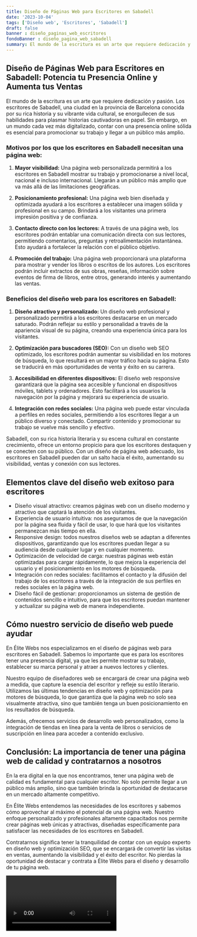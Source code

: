 ```yaml
---
title: Diseño de Páginas Web para Escritores en Sabadell
date: '2023-10-04'
tags: ['Diseño web', 'Escritores', 'Sabadell']
draft: false
banner : diseño_paginas_web_escritores
fondoBanner : diseño_pagina_web_sabadell
summary: El mundo de la escritura es un arte que requiere dedicación y pasión. Los escritores de Sabadell, una ciudad en la provincia de Barcelona conocida por su rica historia y su vibrante vida cultural, se enorgullecen de sus habilidades para plasmar historias cautivadoras en papel. Sin embargo, en un mundo cada vez más digitalizado, contar con una presencia online sólida es esencial para promocionar su trabajo y llegar a un público más amplio.
---
```


## **Diseño de Páginas Web para Escritores en Sabadell: Potencia tu Presencia Online y Aumenta tus Ventas**

El mundo de la escritura es un arte que requiere dedicación y pasión. Los escritores de Sabadell, una ciudad en la provincia de Barcelona conocida por su rica historia y su vibrante vida cultural, se enorgullecen de sus habilidades para plasmar historias cautivadoras en papel. Sin embargo, en un mundo cada vez más digitalizado, contar con una presencia online sólida es esencial para promocionar su trabajo y llegar a un público más amplio.

### **Motivos por los que los escritores en Sabadell necesitan una página web:**

1. **Mayor visibilidad:** Una página web personalizada permitirá a los escritores en Sabadell mostrar su trabajo y promocionarse a nivel local, nacional e incluso internacional. Llegarán a un público más amplio que va más allá de las limitaciones geográficas.

2. **Posicionamiento profesional:** Una página web bien diseñada y optimizada ayudará a los escritores a establecer una imagen sólida y profesional en su campo. Brindará a los visitantes una primera impresión positiva y de confianza.

3. **Contacto directo con los lectores:** A través de una página web, los escritores podrán entablar una comunicación directa con sus lectores, permitiendo comentarios, preguntas y retroalimentación instantánea. Esto ayudará a fortalecer la relación con el público objetivo.

4. **Promoción del trabajo:** Una página web proporcionará una plataforma para mostrar y vender los libros o escritos de los autores. Los escritores podrán incluir extractos de sus obras, reseñas, información sobre eventos de firma de libros, entre otros, generando interés y aumentando las ventas.

### **Beneficios del diseño web para los escritores en Sabadell:**

1. **Diseño atractivo y personalizado:** Un diseño web profesional y personalizado permitirá a los escritores destacarse en un mercado saturado. Podrán reflejar su estilo y personalidad a través de la apariencia visual de su página, creando una experiencia única para los visitantes.

2. **Optimización para buscadores (SEO):** Con un diseño web SEO optimizado, los escritores podrán aumentar su visibilidad en los motores de búsqueda, lo que resultará en un mayor tráfico hacia su página. Esto se traducirá en más oportunidades de venta y éxito en su carrera.

3. **Accesibilidad en diferentes dispositivos:** El diseño web responsive garantizará que la página sea accesible y funcional en dispositivos móviles, tablets y ordenadores. Esto facilitará a los usuarios la navegación por la página y mejorará su experiencia de usuario.

4. **Integración con redes sociales:** Una página web puede estar vinculada a perfiles en redes sociales, permitiendo a los escritores llegar a un público diverso y conectado. Compartir contenido y promocionar su trabajo se vuelve más sencillo y efectivo.

Sabadell, con su rica historia literaria y su escena cultural en constante crecimiento, ofrece un entorno propicio para que los escritores destaquen y se conecten con su público. Con un diseño de página web adecuado, los escritores en Sabadell pueden dar un salto hacia el éxito, aumentando su visibilidad, ventas y conexión con sus lectores.

<GifSeo />

<Cta />

## Elementos clave del diseño web exitoso para escritores

- Diseño visual atractivo: creamos páginas web con un diseño moderno y atractivo que captará la atención de los visitantes.
- Experiencia de usuario intuitiva: nos aseguramos de que la navegación por la página sea fluida y fácil de usar, lo que hará que los visitantes permanezcan más tiempo en ella.
- Responsive design: todos nuestros diseños web se adaptan a diferentes dispositivos, garantizando que los escritores puedan llegar a su audiencia desde cualquier lugar y en cualquier momento.
- Optimización de velocidad de carga: nuestras páginas web están optimizadas para cargar rápidamente, lo que mejora la experiencia del usuario y el posicionamiento en los motores de búsqueda.
- Integración con redes sociales: facilitamos el contacto y la difusión del trabajo de los escritores a través de la integración de sus perfiles en redes sociales en la página web.
- Diseño fácil de gestionar: proporcionamos un sistema de gestión de contenidos sencillo e intuitivo, para que los escritores puedan mantener y actualizar su página web de manera independiente.

## Cómo nuestro servicio de diseño web puede ayudar

En Élite Webs nos especializamos en el diseño de páginas web para escritores en Sabadell. Sabemos lo importante que es para los escritores tener una presencia digital, ya que les permite mostrar su trabajo, establecer su marca personal y atraer a nuevos lectores y clientes.

Nuestro equipo de diseñadores web se encargará de crear una página web a medida, que capture la esencia del escritor y refleje su estilo literario. Utilizamos las últimas tendencias en diseño web y optimización para motores de búsqueda, lo que garantiza que la página web no solo sea visualmente atractiva, sino que también tenga un buen posicionamiento en los resultados de búsqueda.

Además, ofrecemos servicios de desarrollo web personalizados, como la integración de tiendas en línea para la venta de libros o servicios de suscripción en línea para acceder a contenido exclusivo.

## Conclusión: La importancia de tener una página web de calidad y contratarnos a nosotros

En la era digital en la que nos encontramos, tener una página web de calidad es fundamental para cualquier escritor. No solo permite llegar a un público más amplio, sino que también brinda la oportunidad de destacarse en un mercado altamente competitivo.

En Élite Webs entendemos las necesidades de los escritores y sabemos cómo aprovechar al máximo el potencial de una página web. Nuestro enfoque personalizado y profesionales altamente capacitados nos permite crear páginas web únicas y atractivas, diseñadas específicamente para satisfacer las necesidades de los escritores en Sabadell.

Contratarnos significa tener la tranquilidad de contar con un equipo experto en diseño web y optimización SEO, que se encargará de convertir las visitas en ventas, aumentando la visibilidad y el éxito del escritor. No pierdas la oportunidad de destacar y contrata a Élite Webs para el diseño y desarrollo de tu página web.

<Video />

<CtaBot job='Escritores' city='Sabadell'/>

<Gmaps query='Sabadell+españa+maps' />